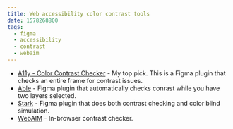 ```yaml
---
title: Web accessibility color contrast tools
date: 1578268800
tags:
  - figma
  - accessibility
  - contrast
  - webaim
---
```


- [A11y - Color Contrast Checker](https://www.figma.com/c/plugin/733159460536249875/A11y---Color-Contrast-Checker) - My top pick. This is a Figma plugin that checks an entire frame for contrast issues.
- [Able](https://www.figma.com/c/plugin/734693888346260052/Able-%E2%80%93-Friction-free-accessibility) - Figma plugin that automatically checks conrast while you have two layers selected.
- [Stark](https://www.figma.com/c/plugin/732603254453395948/Stark) - Figma plugin that does both contrast checking and color blind simulation.
- [WebAIM](https://webaim.org/resources/contrastchecker/) - In-browser contrast checker.
